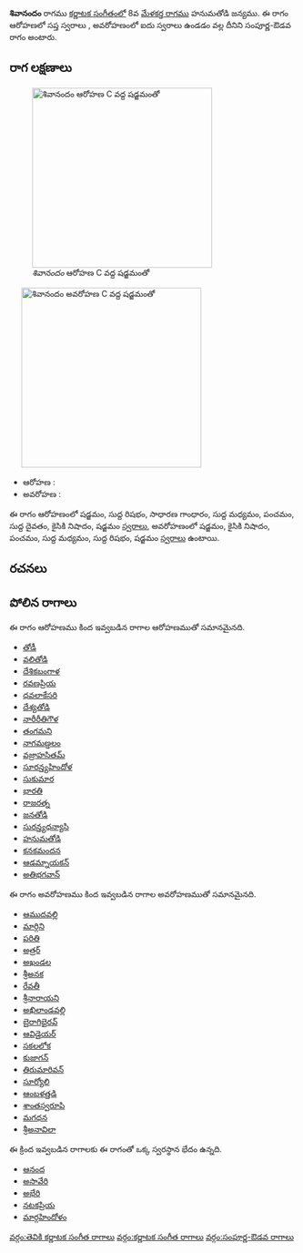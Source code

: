 {{Infobox ragam
	| name          	= శివానందం
	| synonym	    	= 
	| mela          	= 
	| chakra        	= 
	| janaka        	= 
	| type          	= సంపూర్ణ-ఔడవ
	| arohanam      	= {{svaraC|S|R1|G2|M1|P|D1|N2|S'}} 
	| avarohanam    	= {{svaraC|S'|N2|P|M1|R1|S}}
	| jeeva         	=
	| chhaya        	=
	| nyasa         	=
	| vishesha      	= 
	| equivalent  		= 
}}
{{కర్ణాటక సంగీత రాగాలు}}
'''శివానందం''' రాగము [[కర్ణాటక సంగీతం]]లో 8వ [[మేళకర్త రాగము]] హనుమతోడి జన్యము.  ఈ రాగం ఆరోహణలో సప్త స్వరాలు , అవరోహణంలో ఐదు స్వరాలు ఉండడం వల్ల దీనిని సంపూర్ణ-ఔడవ రాగం అంటారు.


==రాగ లక్షణాలు==
[[Image:shivanandam_ar_kb2wiki.png|thumb|right|316px|''శివానందం'' ఆరోహణ C వద్ద షడ్జమంతో]]
	[[Image:shivanandam_av_kb2wiki.png|thumb|right|316px|''శివానందం'' అవరోహణ C వద్ద షడ్జమంతో]]

* ఆరోహణ : {{svaraC|S|R1|G2|M1|P|D1|N2|S'}} 
* అవరోహణ : {{svaraC|S'|N2|P|M1|R1|S}}

ఈ రాగం ఆరోహణంలో షడ్జమం, సుద్ద  రిషభం, సాధారణ  గాంధారం, సుద్ద మధ్యమం, పంచమం, సుద్ద దైవతం, కైసికి నిషాదం, షడ్జమం [[స్వరాలు]], అవరోహణంలో షడ్జమం, కైసికి నిషాదం, పంచమం, సుద్ద మధ్యమం, సుద్ద  రిషభం, షడ్జమం [[స్వరాలు]] ఉంటాయి.

==రచనలు==



==పోలిన రాగాలు==
ఈ రాగం ఆరోహణము కింద ఇవ్వబడిన రాగాల ఆరోహణముతో సమానమైనది.
* [[తోడీ]]
* [[వలితోడి]]
* [[దేశికబంగాళ]]
* [[రవణప్రియ]]
* [[ధవలాకేసరి]]
* [[దేశ్యతోడి]]
* [[నారీరీతిగౌళ]]
* [[తంగమని]]
* [[నాగమణ్డలం]]
* [[వజ్రాహసితమ్]]
* [[సూరన్త్యహిందోళ]]
* [[సుకుమార]]
* [[భారతి]]
* [[రాజరత్న]]
* [[జనతోడి]]
* [[సురన్త్యధన్యాసి]]
* [[హనుమతోడి]]
* [[ కనకమందన]]
* [[ఆడమ్నాయకన్]]
* [[అతిభగవాన్]]

ఈ రాగం అవరోహణము కింద ఇవ్వబడిన రాగాల అవరోహణముతో సమానమైనది.
* [[ఆముదవల్లి]]
* [[మార్గిని]]
* [[పరితి]]
* [[అత్రర్]]
* [[అఖండల]]
* [[శ్రీఅనక]]
* [[రేవతీ]]
* [[శ్రీనారాయని]]
* [[అఖిలాండవల్లి]]
* [[బైరాగిభైరవ్]]
* [[ఆవిడైయర్]]
* [[సకలలోక]]
* [[కుజాగన్]]
* [[తిరుమారివన్]]
* [[సూర్యోలి]]
* [[ ఆంబళత్తడి]]
* [[శాంతస్వరూపి]]
* [[మగధన]]
* [[శ్రీఅనావిలా]]

ఈ క్రింద ఇవ్వబడిన రాగాలకు ఈ రాగంతో ఒక్క స్వరస్థాన భేదం ఉన్నది.
* [[ఆనంద]]
* [[ అసావేరి]]
* [[అభేరి]]
* [[నటకప్రియ]]
* [[మార్గహిందోళం]]



[[వర్గం:తెవికి కర్ణాటక సంగీత రాగాలు]]
[[వర్గం:కర్ణాటక సంగీత రాగాలు]]
[[వర్గం:సంపూర్ణ-ఔడవ రాగాలు]]
